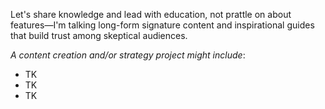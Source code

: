 Let's share knowledge and lead with education, not prattle on about features&mdash;I'm talking long-form signature
content and inspirational guides that build trust among skeptical audiences.

*A content creation and/or strategy project might include*:

- TK
- TK
- TK